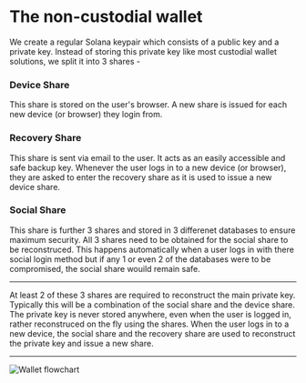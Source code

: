 # The non-custodial wallet

We create a regular Solana keypair which consists of a public key and a private key. Instead of storing this private key like most custodial wallet solutions, we split it into 3 shares -

### Device Share

This share is stored on the user's browser. A new share is issued for each new device (or browser) they login from.

### Recovery Share

This share is sent via email to the user. It acts as an easily accessible and safe backup key. Whenever the user logs in to a new device (or browser), they are asked to enter the recovery share as it is used to issue a new device share.

### Social Share

This share is further 3 shares and stored in 3 differenet databases to ensure maximum security. All 3 shares need to be obtained for the social share to be reconstruced. This happens automatically when a user logs in with there social login method but if any 1 or even 2 of the databases were to be compromised, the social share wouild remain safe.

---

At least 2 of these 3 shares are required to reconstruct the main private key. Typically this will be a combination of the social share and the device share. The private key is never stored anywhere, even when the user is logged in, rather reconstruced on the fly using the shares. When the user logs in to a new device, the social share and the recovery share are used to reconstruct the private key and issue a new share.

---

![Wallet flowchart](../../../assets/flowchart/wallet.png)